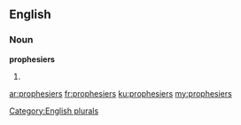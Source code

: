 ==English==

===Noun===
'''prophesiers'''

# {{plural of|[[prophesier]]}}

[[Category:English plurals]]

[[ar:prophesiers]]
[[fr:prophesiers]]
[[ku:prophesiers]]
[[my:prophesiers]]